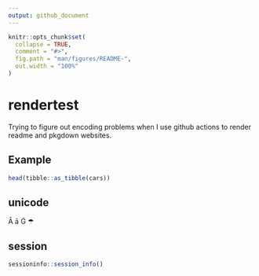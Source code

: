 ```yaml
---
output: github_document
---
```


<!-- README.md is generated from README.Rmd. Please edit that file -->

```r
knitr::opts_chunk$set(
  collapse = TRUE,
  comment = "#>",
  fig.path = "man/figures/README-",
  out.width = "100%"
)
```

# rendertest

Trying to figure out encoding problems when I use github actions to render readme and pkgdown websites.


## Example


```r
head(tibble::as_tibble(cars))
```

## unicode
 
Ā  ā Ġ ☂

## session

```r
sessioninfo::session_info()
```

